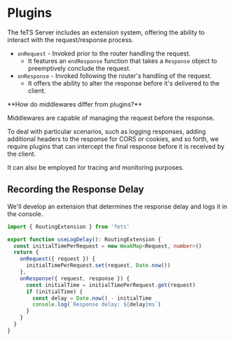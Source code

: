 
# Plugins

The feTS Server includes an extension system, offering the ability to interact with the
request/response process.

- `onRequest` - Invoked prior to the router handling the request.
  - It features an `endResponse` function that takes a `Response` object to preemptively conclude
    the request.
- `onResponse` - Invoked following the router's handling of the request.
  - It offers the ability to alter the response before it's delivered to the client.

<Callout type="info">
**How do middlewares differ from plugins?**

Middlewares are capable of managing the request before the response.

To deal with particular scenarios, such as logging responses, adding additional headers to the
response for CORS or cookies, and so forth, we require plugins that can intercept the final response
before it is received by the client.

It can also be employed for tracing and monitoring purposes.

</Callout>

## Recording the Response Delay

We'll develop an extension that determines the response delay and logs it in the console.

```ts
import { RoutingExtension } from 'fets'

export function useLogDelay(): RoutingExtension {
  const initialTimePerRequest = new WeakMap<Request, number>()
  return {
    onRequest({ request }) {
      initialTimePerRequest.set(request, Date.now())
    },
    onResponse({ request, response }) {
      const initialTime = initialTimePerRequest.get(request)
      if (initialTime) {
        const delay = Date.now() - initialTime
        console.log(`Response delay: ${delay}ms`)
      }
    }
  }
}
```
